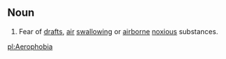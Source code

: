==Noun==

# Fear of [[draft]]s, [[air]] [[swallow]]ing or [[airborne]] [[noxious]] substances.

[[pl:Aerophobia]]